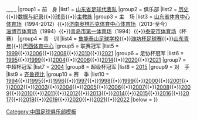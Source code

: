 {{Navbox
|name    = 山东鲁能泰山
|title   = [[山东泰山足球俱乐部|<span style="color: #FFFFFF">山东泰山</span>]]
|titlestyle = background:#FF7300; color:#ffffff;
|groupstyle = background:#FF7300; color:#ffffff;
|abovestyle = background:#FF7300; color:#ffffff;
|belowstyle = background:#FF7300; color:#ffffff;
|image   = 
|above = [[中华人民共和国|<span style="color:#FFFFFF;">中国</span>]]{{,}}[[山东|<span style="color:#FFFFFF;">山东</span>]]
|group1  = 前　身
|list1   = [[山东省足球代表队]]
|group2  = 俱乐部
|list2   = [[山东鲁能泰山足球俱乐部历史|历史]]{{•}}[[山东鲁能泰山足球俱乐部数据与纪录|数据与纪录]]{{•}}[[山东鲁能泰山足球俱乐部球员|球员]]{{•}}[[:Template:山东鲁能泰山主教练|主教练]]
|group3  = 主　场
|list3   = [[山东省体育中心体育场]]（1994-2012）{{•}}[[济南奥林匹克体育中心体育场]]（2013-至今）<br>[[淄博市体育场]]（1994）{{•}}[[天泰体育场|青岛市第一体育场]]（1994）{{•}}[[泰安市体育中心体育场|泰安市体育场]]（杯赛）
|group4  = 青　训
|list4   = [[鲁能泰山足球学校]]{{•}}[[潍坊杯足球赛]]{{•}}[[山东省男子队 (2011年)|山东青年]]{{•}}[[巴西体育中心]]
|group5  = 联赛冠军
|list5   = [[1999年中国足球甲A联赛|1999]]{{•}}[[2006年中国足球超级联赛|2006]]{{•}}[[2008年中国足球超级联赛|2008]]{{•}}[[2010年中国足球超级联赛|2010]]{{•}}[[2021年中国足球超级联赛|2021]]
|group6  = 足协杯冠军
|list6   = [[1995年中国足协杯|1995]]{{•}}[[1999年中国足协杯|1999]]{{•}}[[2004年中国足协杯|2004]]{{•}}[[2006年中国足协杯|2006]]{{•}}[[2014年中国足协杯|2014]]{{•}}[[2020年中国足协杯|2020]]{{•}}[[2021年中国足协杯|2021]]
|group7  = 中超杯冠军
|list7   = [[2004年中国超级联赛杯|2004]]
|group8  = 超级杯冠军
|list8   = [[2015年中国足球协会超级杯|2015]]
|group9  = 对　手
|list9   = [[齐鲁德比]]
|group10  = 赛　季
|list10   =  [[山东济南泰山足球俱乐部1994赛季|1994]]{{•}}[[山东济南泰山足球俱乐部1995赛季|1995]]{{•}}[[济南泰山将军足球俱乐部1996赛季|1996]]{{•}}[[济南泰山将军足球俱乐部1997赛季|1997]]{{•}}[[山东鲁能泰山足球俱乐部1998赛季|1998]]{{•}}[[山东鲁能泰山足球俱乐部1999赛季|1999]]{{•}}[[山东鲁能泰山足球俱乐部2000赛季|2000]]{{•}}[[山东鲁能泰山足球俱乐部2001赛季|2001]]{{•}}[[山东鲁能泰山足球俱乐部2002赛季|2002]]{{•}}[[山东鲁能泰山足球俱乐部2003赛季|2003]]{{•}}[[山东鲁能泰山足球俱乐部2004赛季|2004]]{{•}}[[山东鲁能泰山足球俱乐部2005赛季|2005]]{{•}}[[山东鲁能泰山足球俱乐部2006赛季|2006]]{{•}}[[山东鲁能泰山足球俱乐部2007赛季|2007]]{{•}}[[山东鲁能泰山足球俱乐部2008赛季|2008]]{{•}}[[山东鲁能泰山足球俱乐部2009赛季|2009]]{{•}}[[山东鲁能泰山足球俱乐部2010赛季|2010]]{{•}}[[山东鲁能泰山足球俱乐部2011赛季|2011]]{{•}}[[山东鲁能泰山足球俱乐部2012赛季|2012]]{{•}}[[山东鲁能泰山足球俱乐部2013赛季|2013]]{{•}}[[山东鲁能泰山足球俱乐部2014赛季|2014]]{{•}}[[山东鲁能泰山足球俱乐部2015赛季|2015]]{{•}}[[山东鲁能泰山足球俱乐部2016赛季|2016]]{{•}}[[山东鲁能泰山足球俱乐部2017赛季|2017]]{{•}}[[山东鲁能泰山足球俱乐部2018赛季|2018]]{{•}}[[山东鲁能泰山足球俱乐部2019赛季|2019]]{{•}}[[山东鲁能泰山足球俱乐部2020赛季|2020]]{{•}}[[山东泰山足球俱乐部2021赛季|2021]]{{•}}[[山东泰山足球俱乐部2022赛季|2022]]
|below   =
}}<noinclude>
[[Category:山东鲁能泰山| ]]
[[Category:中国足球俱乐部模板]]

</noinclude>